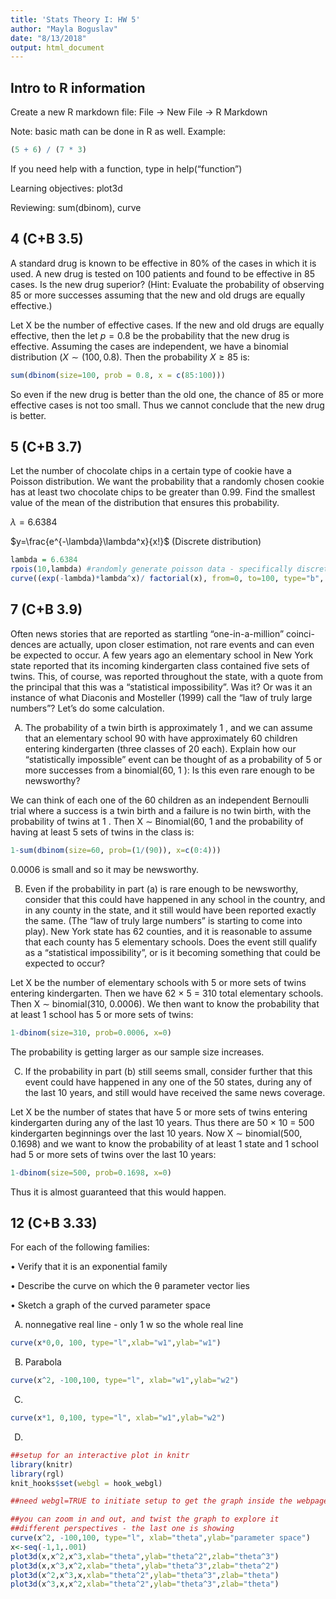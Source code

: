 ```yaml
---
title: 'Stats Theory I: HW 5'
author: "Mayla Boguslav"
date: "8/13/2018"
output: html_document
---
```


## Intro to R information
Create a new R markdown file: File -> New File -> R Markdown

Note: basic math can be done in R as well. Example:

```r
(5 + 6) / (7 * 3)
```
If you need help with a function, type in help("function")

Learning objectives: plot3d

Reviewing: sum(dbinom), curve


## 4 (C+B 3.5)
A standard drug is known to be effective in 80% of the cases in which it is used. A new drug is tested on 100 patients and found to be effective in 85 cases. Is the new drug superior? (Hint: Evaluate the probability of observing 85 or more successes assuming that the new and old drugs are equally effective.)

Let X be the number of effective cases. If the new and old drugs are equally effective, then the let $p = 0.8$ be the probability that the new drug is effective. Assuming the cases are independent, we have a binomial distribution $(X ∼ (100, 0.8)$. Then the probability $X\geq 85$ is:

```r
sum(dbinom(size=100, prob = 0.8, x = c(85:100)))
```

So even if the new drug is better than the old one, the chance of 85 or more effective cases is not too small. Thus we cannot conclude that the new drug is better.

## 5 (C+B 3.7)
Let the number of chocolate chips in a certain type of cookie have a Poisson distribution. We want the probability that a randomly chosen cookie has at least two chocolate chips to be greater than 0.99. Find the smallest value of the mean of the distribution that ensures this probability.

$\lambda = 6.6384$

$y=\frac{e^{-\lambda}\lambda^x}{x!}$ (Discrete distribution)

```r
lambda = 6.6384
rpois(10,lambda) #randomly generate poisson data - specifically discrete meaning all integers
curve((exp(-lambda)*lambda^x)/ factorial(x), from=0, to=100, type="b", main="Poisson distribution")

```

## 7 (C+B 3.9)
Often news stories that are reported as startling "one-in-a-million" coinci- dences are actually, upon closer estimation, not rare events and can even be expected to occur. A few years ago an elementary school in New York state reported that its incoming kindergarten class contained five sets of twins. This, of course, was reported throughout the state, with a quote from the principal that this was a "statistical impossibility". Was it? Or was it an instance of what Diaconis and Mosteller (1999) call the "law of truly large numbers"? Let’s do some calculation.

(A) The probability of a twin birth is approximately 1 , and we can assume that an elementary school 90
with have approximately 60 children entering kindergarten (three classes of 20 each). Explain how
our "statistically impossible" event can be thought of as a probability of 5 or more successes from a
binomial(60, 1 ): Is this even rare enough to be newsworthy?

We can think of each one of the 60 children as an independent Bernoulli trial where a success is a twin birth and a failure is no twin birth, with the probability of twins at 1 . Then X ∼ Binomial(60, 1 and the probability of having at least 5 sets of twins in the class is:

```r
1-sum(dbinom(size=60, prob=(1/(90)), x=c(0:4)))
```

0.0006 is small and so it may be newsworthy.


(B) Even if the probability in part (a) is rare enough to be newsworthy, consider that this could have happened in any school in the country, and in any county in the state, and it still would have been reported exactly the same. (The "law of truly large numbers" is starting to come into play). New York state has 62 counties, and it is reasonable to assume that each county has 5 elementary schools. Does the event still qualify as a "statistical impossibility", or is it becoming something that could be expected to occur?

Let X be the number of elementary schools with 5 or more sets of twins entering kindergarten. Then we have 62 × 5 = 310 total elementary schools. Then X ∼ binomial(310, 0.0006). We then want to know the probability that at least 1 school has 5 or more sets of twins:

```r
1-dbinom(size=310, prob=0.0006, x=0)
```

The probability is getting larger as our sample size increases.


(C) If the probability in part (b) still seems small, consider further that this event could have happened in any one of the 50 states, during any of the last 10 years, and still would have received the same news coverage.

Let X be the number of states that have 5 or more sets of twins entering kindergarten during any of the last 10 years. Thus there are 50 × 10 = 500 kindergarten beginnings over the last 10 years. Now X ∼ binomial(500, 0.1698) and we want to know the probability of at least 1 state and 1 school had 5 or more sets of twins over the last 10 years:

```r
1-dbinom(size=500, prob=0.1698, x=0)

```

Thus it is almost guaranteed that this would happen.

## 12 (C+B 3.33) 
For each of the following families:

• Verify that it is an exponential family

• Describe the curve on which the θ parameter vector lies

• Sketch a graph of the curved parameter space


(A) nonnegative real line - only 1 w so the whole real line
```r
curve(x*0,0, 100, type="l",xlab="w1",ylab="w1")
```

(B) Parabola
```r
curve(x^2, -100,100, type="l", xlab="w1",ylab="w2")
```

(C)
```r
curve(x*1, 0,100, type="l", xlab="w1",ylab="w2")
```

(D) 
```r
##setup for an interactive plot in knitr
library(knitr)
library(rgl)
knit_hooks$set(webgl = hook_webgl)
```

```r
##need webgl=TRUE to initiate setup to get the graph inside the webpage

##you can zoom in and out, and twist the graph to explore it
##different perspectives - the last one is showing 
curve(x^2, -100,100, type="l", xlab="theta",ylab="parameter space")
x<-seq(-1,1,.001)
plot3d(x,x^2,x^3,xlab="theta",ylab="theta^2",zlab="theta^3")
plot3d(x,x^3,x^2,xlab="theta",ylab="theta^3",zlab="theta^2")             # change perspective
plot3d(x^2,x^3,x,xlab="theta^2",ylab="theta^3",zlab="theta")
plot3d(x^3,x,x^2,xlab="theta^2",ylab="theta^3",zlab="theta")                                                        #kinda cool
```